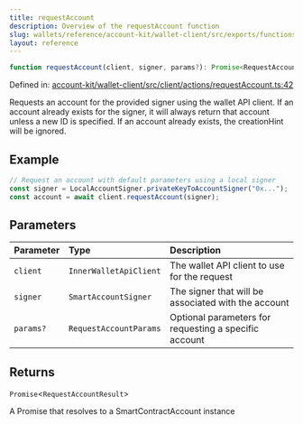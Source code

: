 ```yaml
---
title: requestAccount
description: Overview of the requestAccount function
slug: wallets/reference/account-kit/wallet-client/src/exports/functions/requestAccount
layout: reference
---
```


```ts
function requestAccount(client, signer, params?): Promise<RequestAccountResult>;
```

Defined in: [account-kit/wallet-client/src/client/actions/requestAccount.ts:42](https://github.com/alchemyplatform/aa-sdk/blob/49e74eee8606f480b200b4612d00d950da8a8742/account-kit/wallet-client/src/client/actions/requestAccount.ts#L42)

Requests an account for the provided signer using the wallet API client.
If an account already exists for the signer, it will always return that account unless a new ID is specified.
If an account already exists, the creationHint will be ignored.

## Example

```ts
// Request an account with default parameters using a local signer
const signer = LocalAccountSigner.privateKeyToAccountSigner("0x...");
const account = await client.requestAccount(signer);
```

## Parameters

| Parameter | Type                   | Description                                           |
| :-------- | :--------------------- | :---------------------------------------------------- |
| `client`  | `InnerWalletApiClient` | The wallet API client to use for the request          |
| `signer`  | `SmartAccountSigner`   | The signer that will be associated with the account   |
| `params?` | `RequestAccountParams` | Optional parameters for requesting a specific account |

## Returns

`Promise`\<`RequestAccountResult`>

A Promise that resolves to a SmartContractAccount instance
